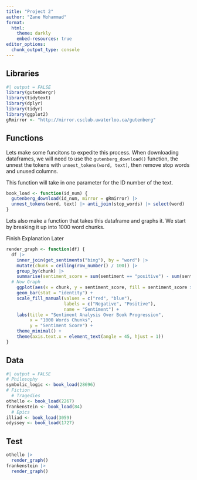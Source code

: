 ```yaml
---
title: "Project 2"
author: "Zane Mohammad"
format:
  html:
    theme: darkly
    embed-resources: true
editor_options: 
  chunk_output_type: console
---
```

## Libraries
```r
#| output = FALSE
library(gutenbergr)
library(tidytext)
library(dplyr)
library(tidyr)
library(ggplot2)
gRmirror <- "http://mirror.csclub.uwaterloo.ca/gutenberg"
```

## Functions

Lets make some funcitons to expedite this process. When downloading dataframes,
we will need to use the `gutenberg_download()` function, the unnest the tokens
with `unnest_tokens(word, text)`, then remove stop words and unused columns.

This function will take in one parameter for the ID number of the text.
```r
book_load <- function(id_num) {
  gutenberg_download(id_num, mirror = gRmirror) |>
  unnest_tokens(word, text) |> anti_join(stop_words) |> select(word)
}
```
Lets also make a function that takes this dataframe and graphs it. We start by
breaking it up into 1000 word chunks.

Finish Explanation Later
```r
render_graph <- function(df) {
  df |>
    inner_join(get_sentiments("bing"), by = "word") |>
    mutate(chunk = ceiling(row_number() / 100)) |>
    group_by(chunk) |>
    summarise(sentiment_score = sum(sentiment == "positive") - sum(sentiment == "negative")) |>
  # Now Graph
    ggplot(aes(x = chunk, y = sentiment_score, fill = sentiment_score > 0)) +
    geom_bar(stat = "identity") +
    scale_fill_manual(values = c("red", "blue"),
                      labels = c("Negative", "Positive"),
                      name = "Sentiment") +
    labs(title = "Sentiment Analysis Over Book Progression",
         x = "1000 Words Chunks",
         y = "Sentiment Score") +
    theme_minimal() +
    theme(axis.text.x = element_text(angle = 45, hjust = 1))
}
```

## Data
```r
#| output = FALSE
# Philosophy
symbolic_logic <- book_load(28696)
# Fiction
  # Tragedies
othello <- book_load(2267)
frankenstein <- book_load(84)
  # Epics
illiad <- book_load(3059)
odyssey <- book_load(1727)
```

## Test
```r
othello |>
  render_graph()
frankenstein |>
  render_graph()
```
